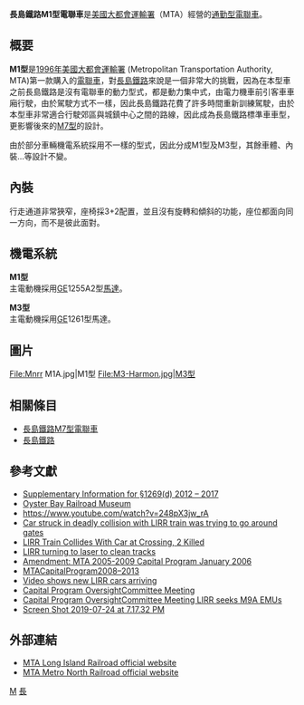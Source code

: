 {{鐵路車輛
|車輛名稱 = 長島鐵路M1型電聯車<br/>長島鐵路M3型電聯車<br/>(共通規格)
|公司色 =  #ffcc00
|標題色 = #000000
|圖像 = Long Island Rail Road.jpg
|pxl = 
|圖像替代文字 = 長島鐵路M1型電聯車
|圖像說明 = 長島鐵路M1型電聯車
|圖像2 = 
|pxl2 = 
|圖像替代文字2 = 
|圖像說明2 = 
|unit = 
|類型 = [[通勤型電聯車|通勤型電聯車]]
|型號 = 
|技術平台 = 
|原產國 = 
|外形設計 = 
|内部設計 = 
|製造 = [[巴德公司|巴德公司]]<br/>[[通用电气|奇異]]
|組裝 = 
|訂單編號 = 
|產量 = 
|車輛總數 = 1,172輛
|車輛編號 = 
|製造年份 = 
|投產年份 = 
|停產年份 = 
|投入服務 = 
|退出服務 = 
|報廢 = 
|用戶 = [[長島鐵路|長島鐵路]]
|路線 = 
|車輛基地 = 
|暱稱 = 
|列車編組 = 2輛
|UIC軸式 = 
|ARR軸式 = 
|編組長度 = 
|車輛長度 = 
|車輛寬度 =  
|車輛高度 = 
|地板高度 = 
|月台高度 = 
|車輛重量 = 
|編組總重量 = 
|軸重 = 
|軸距 = 
|軌距 =1,435 
|輪徑 = 
|最小曲線半徑 = 
|轉向架 = 
|車體物料 = 
|車門 = 
|載客量 = 
|編組載客量 = 
|營運最高速度 = 
|設計最高速度 = 160
|試驗最高速度 =
|持續速度 = 
|起動加速度 = 
|常用減速度 = 
|緊急減速度 = 
|牽引力 = 
|電化方式 = [[直流|直流]]650V(第三軌供電)
|受流方式 = 
|發動機 = 
|發動機功率 = 
|燃油量 = 
|傳動方式 = 
|牽引發電機 = 
|牽引電動機 = 
|電動機輸出 = 110 kW(M1)<br/>120 kW(M3)
|編組輸出 = 
|齒輪比 = 
|控制裝置 = 
|驅動裝置 = 
|連接器 = 
|制動方式 = 
|制動功率 = 
|保安裝置 = 
|備註 = 
|全寬備註 = 
|取代了 = 
}}

'''長島鐵路M1型電聯車'''是[[美國|美國]][[大都會運輸署|大都會運輸署]]（MTA）經營的[[通勤型電聯車|通勤型電聯車]]。

==概要==
'''M1型'''是[[1996年|1996年]][[美國|美國]][[大都會運輸署|大都會運輸署]] (Metropolitan Transportation Authority, MTA)第一款購入的[[電聯車|電聯車]]，對[[長島鐵路|長島鐵路]]來說是一個非常大的挑戰，因為在本型車之前長島鐵路是沒有電聯車的動力型式，都是動力集中式，由電力機車前引客車車廂行駛，由於駕駛方式不一樣，因此長島鐵路花費了許多時間重新訓練駕駛，由於本型車非常適合行駛郊區與城鎮中心之間的路線，因此成為長島鐵路標準車車型，更影響後來的[[長島鐵路M7型電聯車|M7型]]的設計。

由於部分車輛機電系統採用不一樣的型式，因此分成M1型及M3型，其餘車體、內裝...等設計不變。

==內裝==
行走通道非常狹窄，座椅採3+2配置，並且沒有旋轉和傾斜的功能，座位都面向同一方向，而不是彼此面對。

==機電系統==
'''M1型'''<br/>
主電動機採用[[通用电气|GE]]1255A2型[[馬達|馬達]]。

'''M3型'''<br/>
主電動機採用[[通用电气|GE]]1261型馬達。

==圖片==
<gallery mode="packed" heights="150">
<!-- 檔案不存在 File:LIRR-Budd-M3-Interior.png|M3型內裝 ，可從英文維基百科取得 -->
File:Mnrr M1A.jpg|M1型
File:M3-Harmon.jpg|M3型
</gallery>

==相關條目==
*[[長島鐵路M7型電聯車|長島鐵路M7型電聯車]]
*[[長島鐵路|長島鐵路]]

==參考文獻==
*[http://web.mta.info/mta/compliance/pdf/supplemental-info.pdf Supplementary Information for §1269(d) 2012 – 2017] {{Wayback|url=http://web.mta.info/mta/compliance/pdf/supplemental-info.pdf |date=20211014070411 }}
*[https://www.facebook.com/OBRRM/posts/10154556021942331   Oyster Bay Railroad Museum] {{Wayback|url=https://www.facebook.com/OBRRM/posts/10154556021942331 |date=20210309141602 }}
*[https://www.youtube.com/watch?v=248pX3jw_rA   https://www.youtube.com/watch?v=248pX3jw_rA] {{Wayback|url=https://www.youtube.com/watch?v=248pX3jw_rA |date=20210424050822 }}
*[https://www.pix11.com/2013/01/22/lirr-train-collides-with-vehicle-near-brentwood-train-station/   Car struck in deadly collision with LIRR train was trying to go around gates] {{Wayback|url=https://www.pix11.com/2013/01/22/lirr-train-collides-with-vehicle-near-brentwood-train-station/ |date=20201112000237 }}
*[https://www.nbcnewyork.com/news/local/long-island-rail-road-lirr-train-crashes-into-car-suffolk-avenue-crossing-2-killed-brentwood/1980616/   LIRR Train Collides With Car at Crossing, 2 Killed] {{Wayback|url=https://www.nbcnewyork.com/news/local/long-island-rail-road-lirr-train-crashes-into-car-suffolk-avenue-crossing-2-killed-brentwood/1980616/ |date=20210424050613 }}
*[https://www.newsday.com/long-island/transportation/lirr-leaf-machine-1.37662090   LIRR turning to laser to clean tracks] {{Wayback|url=https://www.newsday.com/long-island/transportation/lirr-leaf-machine-1.37662090 |date=20210424050615 }}
*[https://web.archive.org/web/20080807131725/http://mta.info/mta/budget/pdf/cap_amendment.pdf  Amendment: MTA 2005-2009 Capital Program January 2006]
*[http://web.mta.info/mta/budget/pdf/2008-2013%20Capital%20Plan.pdf   MTACapitalProgram2008–2013] {{Wayback|url=http://web.mta.info/mta/budget/pdf/2008-2013%20Capital%20Plan.pdf |date=20200622043508 }}
*[https://www.newsday.com/long-island/transportation/lirr-new-trains-arrive-video-1.19788122  Video shows new LIRR cars arriving] {{Wayback|url=https://www.newsday.com/long-island/transportation/lirr-new-trains-arrive-video-1.19788122 |date=20210424050701 }}
*[http://web.mta.info/mta/news/books/pdf/161026_1315_CPOC.pdf  Capital Program OversightCommittee Meeting ] {{Wayback|url=http://web.mta.info/mta/news/books/pdf/161026_1315_CPOC.pdf |date=20200110040313 }}
*[https://www.railwayage.com/passenger/rapid-transit/lirr-seeks-m9a-emus/  Capital Program OversightCommittee Meeting  LIRR seeks M9A EMUs] {{Wayback|url=https://www.railwayage.com/passenger/rapid-transit/lirr-seeks-m9a-emus/ |date=20210424050638 }}
*[https://www.flickr.com/photos/127872292@N06/48368699101/  Screen Shot 2019-07-24 at 7.17.32 PM] {{Wayback|url=https://www.flickr.com/photos/127872292@N06/48368699101/ |date=20210424050640 }}

==外部連結==
*[http://www.mta.info/lirr MTA Long Island Railroad official website] {{Wayback|url=http://www.mta.info/lirr |date=20210425125339 }}
*[http://www.mta.info/mnr MTA Metro North Railroad official website] {{Wayback|url=http://www.mta.info/mnr |date=20210511165442 }}

{{DEFAULTSORT:M1 M3 (railcar)}}

{{長島鐵路車輛型式列表}}

[[Category:長島鐵路車輛|M]]
[[Category:美國電力動車組|長]]